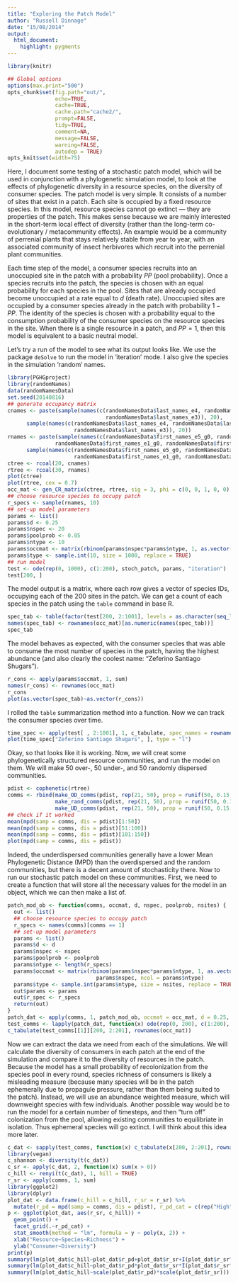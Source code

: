 ```yaml
---
title: "Exploring the Patch Model"
author: "Russell Dinnage"
date: "15/08/2014"
output: 
  html_document:
    highlight: pygments
---
```


```r
library(knitr)

## Global options
options(max.print="500")
opts_chunk$set(fig.path="out/",
               echo=TRUE,
               cache=TRUE,
               cache.path="cache2/",
               prompt=FALSE,
               tidy=TRUE,
               comment=NA,
               message=FALSE,
               warning=FALSE,
               autodep = TRUE)
opts_knit$set(width=75)
```

Here, I document some testing of a stochastic patch model, which will be used in conjunction with a phylogenetic simulation model, to look at the effects of phylogenetic diversity in a resource species, on the diversity of consumer species. The patch model is very simple. It consists of a number of sites that exist in a patch. Each site is occupied by a fixed resource species. In this model, resource species cannot go extinct --- they are properties of the patch. This makes sense because we are mainly interested in the short-term local effect of diversity (rather than the long-term co-evolutionary / metacommunity effects). An example would be a community of perrenial plants that stays relatively stable from year to year, with an associated community of insect herbivores which recruit into the perrenial plant communities.

Each time step of the model, a consumer species recruits into an unoccupied site in the patch with a probability $PP$ (pool probability). Once a species recruits into the patch, the species is chosen with an equal probability for each species in the pool. Sites that are already occupied become unoccupied at a rate equal to $d$ (death rate). Unoccupied sites are occupied by a consumer species already in the patch with probability $1 - PP$. The identity of the species is chosen with a probability equal to the consumption probability of the consumer species on the resource species in the site. When there is a single resource in a patch, and $PP = 1$, then this model is equivalent to a basic neutral model.

Let's try a run of the model to see what its output looks like. We use the package `deSolve` to run the model in 'iteration' mode. I also give the species in the simulation 'random' names.

```r
library(PGHGproject)
library(randomNames)
data(randomNamesData)
set.seed(20140816)
## generate occupancy matrix
cnames <- paste(sample(names(c(randomNamesData$last_names_e4, randomNamesData$last_names_e5, 
                               randomNamesData$last_names_e3)), 20),
      sample(names(c(randomNamesData$last_names_e4, randomNamesData$last_names_e5, 
                     randomNamesData$last_names_e3)), 20))
rnames <- paste(sample(names(c(randomNamesData$first_names_e5_g0, randomNamesData$first_names_e5_g1, 
               randomNamesData$first_names_e1_g0, randomNamesData$first_names_e1_g1)), 30),
      sample(names(c(randomNamesData$first_names_e5_g0, randomNamesData$first_names_e5_g1, 
                     randomNamesData$first_names_e1_g0, randomNamesData$first_names_e1_g1)), 30))
ctree <- rcoal(20, cnames)
rtree <- rcoal(30, rnames)
plot(ctree)
plot(rtree, cex = 0.7)
occ_mat <- gen_CR_matrix(ctree, rtree, sig = 3, phi = c(0, 0, 1, 0, 0), alpha = logit(0.15))
## choose resource species to occupy patch
r_specs <- sample(rnames, 10)
## set-up model parameters
params <- list()
params$d <- 0.25
params$nspec <- 20
params$poolprob <- 0.05
params$ntype <- 10
params$occmat <- matrix(rbinom(params$nspec*params$ntype, 1, as.vector(occ_mat[, r_specs])), nrow = params$nspec, ncol = params$ntype)
params$type <- sample.int(10, size = 1000, replace = TRUE)
## run model
test <- ode(rep(0, 1000), c(1:200), stoch_patch, params, "iteration")
test[200, ]
```

The model output is a matrix, where each row gives a vector of species IDs, occupying each of the 200 sites in the patch. We can get a count of each species in the patch using the `table` command in base R.

```r
spec_tab <- table(factor(test[200, 2:1001], levels = as.character(seq_len(20))))
names(spec_tab) <- rownames(occ_mat)[as.numeric(names(spec_tab))]
spec_tab
```

The model behaves as expected, with the consumer species that was able to consume the most number of species in the patch, having the highest abundance (and also clearly the coolest name: "Zeferino Santiago Shugars").

```r
r_cons <- apply(params$occmat, 1, sum)
names(r_cons) <- rownames(occ_mat)
r_cons
plot(as.vector(spec_tab)~as.vector(r_cons))
```

I rolled the `table` summarization method into a function. Now we can track the consumer species over time.

```r
time_spec <- apply(test[ , 2:1001], 1, c_tabulate, spec_names = rownames(occ_mat))
plot(time_spec["Zeferino Santiago Shugars", ], type = "l")
```

Okay, so that looks like it is working. Now, we will creat some phylogenetically structured resource communities, and run the model on them. We will make 50 over-, 50 under-, and 50 randomly dispersed communities.

```r
pdist <- cophenetic(rtree)
comms <- rbind(make_OD_comms(pdist, rep(21, 50), prop = runif(50, 0.15, 0.95)),
               make_rand_comms(pdist, rep(21, 50), prop = runif(50, 0.15, 0.95)),
               make_UD_comms(pdist, rep(21, 50), prop = runif(50, 0.15, 0.95)))
## check if it worked
mean(mpd(samp = comms, dis = pdist)[1:50])
mean(mpd(samp = comms, dis = pdist)[51:100])
mean(mpd(samp = comms, dis = pdist)[101:150])
plot(mpd(samp = comms, dis = pdist))
```

Indeed, the underdispersed communities generally have a lower Mean Phylogenetic Distance (MPD) than the overdispersed and the random communities, but there is a decent amount of stochasticity there. Now to run our stochastic patch model on these communities. First, we need to create a function that will store all the necessary values for the model in an object, which we can then make a list of.

```r
patch_mod_ob <- function(comms, occmat, d, nspec, poolprob, nsites) {
  out <- list()
  ## choose resource species to occupy patch
  r_specs <- names(comms)[comms == 1]
  ## set-up model parameters
  params <- list()
  params$d <- d
  params$nspec <- nspec
  params$poolprob <- poolprob
  params$ntype <- length(r_specs)
  params$occmat <- matrix(rbinom(params$nspec*params$ntype, 1, as.vector(occ_mat[, r_specs])), nrow =
                            params$nspec, ncol = params$ntype)
  params$type <- sample.int(params$ntype, size = nsites, replace = TRUE)
  out$params <- params
  out$r_spec <- r_specs
  return(out)
}
patch_dat <- apply(comms, 1, patch_mod_ob, occmat = occ_mat, d = 0.25, nspec = 20, poolprob = 0.05, nsites = 200)
test_comms <- lapply(patch_dat, function(x) ode(rep(0, 200), c(1:200), stoch_patch, x$params, "iteration"))
c_tabulate(test_comms[[1]][200, 2:201], rownames(occ_mat))
```

Now we can extract the data we need from each of the simulations. We will calculate the diversity of consumers in each patch at the end of the simulation and compare it to the diversity of resources in the patch. Because the model has a small probability of recolonization from the species pool in every round, species richness of consumers is likely a misleading measure (because many species will be in the patch ephemerally due to propagule pressure, rather than them being suited to the patch). Instead, we will use an abundance weighted measure, which will downweight species with few individuals. Another possible way would be to run the model for a certain number of timesteps, and then "turn off" colonization from the pool, allowing existing communities to equilibriate in isolation. Thus ephemeral species will go extinct. I will think about this idea more later. 

```r
c_dat <- sapply(test_comms, function(x) c_tabulate(x[200, 2:201], rownames(occ_mat)))
library(vegan)
c_shannon <- diversity(t(c_dat))
c_sr <- apply(c_dat, 2, function(x) sum(x > 0))
c_hill <- renyi(t(c_dat), 1, hill = TRUE)
r_sr <- apply(comms, 1, sum)
library(ggplot2)
library(dplyr)
plot_dat <- data.frame(c_hill = c_hill, r_sr = r_sr) %>%
  mutate(r_pd = mpd(samp = comms, dis = pdist), r_pd_cat = c(rep("High", 50), rep("Intermediate", 50), rep("Low", 50)))
p <- ggplot(plot_dat, aes(r_sr, c_hill)) +
  geom_point() +
  facet_grid(.~r_pd_cat) +
  stat_smooth(method = "lm", formula = y ~ poly(x, 2)) +
  xlab("Resource~Species~Richness") +
  ylab("Consumer~Diversity")
print(p)
summary(lm(plot_dat$c_hill~plot_dat$r_pd+plot_dat$r_sr+I(plot_dat$r_sr^2)+I(plot_dat$r_sr^2):plot_dat$r_pd))
summary(lm(plot_dat$c_hill~plot_dat$r_pd*plot_dat$r_sr*I(plot_dat$r_sr^2)*I(plot_dat$r_pd^2)))
summary(lm(plot_dat$c_hill~scale(plot_dat$r_pd)*scale(plot_dat$r_sr)))
```
